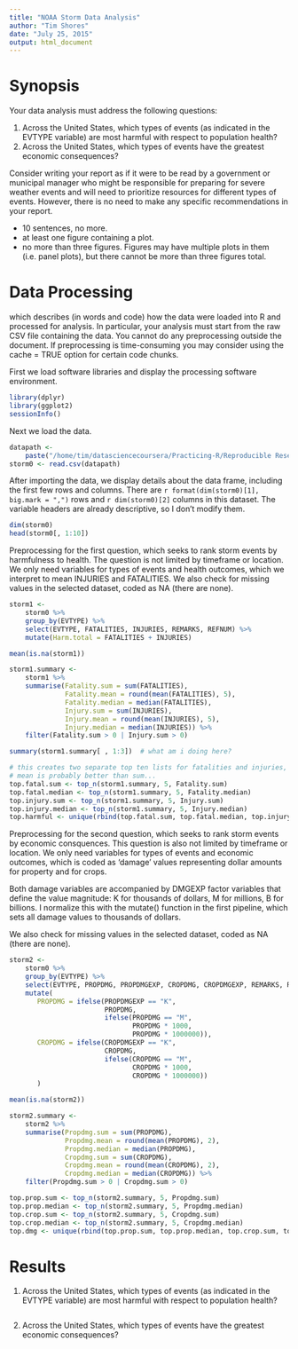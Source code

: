 ```yaml
---
title: "NOAA Storm Data Analysis"
author: "Tim Shores"
date: "July 25, 2015"
output: html_document
---
```

# Synopsis
Your data analysis must address the following questions:

1. Across the United States, which types of events (as indicated in the EVTYPE variable) are most harmful with respect to population health?
2. Across the United States, which types of events have the greatest economic consequences?

Consider writing your report as if it were to be read by a government or municipal manager who might be responsible for preparing for severe weather events and will need to prioritize resources for different types of events. However, there is no need to make any specific recommendations in your report.

- 10 sentences, no more.
- at least one figure containing a plot.
- no more than three figures. Figures may have multiple plots in them (i.e. panel plots), but there cannot be more than three figures total.

# Data Processing

which describes (in words and code) how the data were loaded into R and processed for analysis. In particular, your analysis must start from the raw CSV file containing the data. You cannot do any preprocessing outside the document. If preprocessing is time-consuming you may consider using the cache = TRUE option for certain code chunks.

First we load software libraries and display the processing software environment.

```r
library(dplyr)
library(ggplot2)
sessionInfo()
```

Next we load the data.

```r
datapath <- 
    paste("/home/tim/datasciencecoursera/Practicing-R/Reproducible Research/PeerAssessment2/repdata_data_StormData.csv.bz2")
storm0 <- read.csv(datapath)
```

After importing the data, we display details about the data frame, including the first few rows and columns. There are `r format(dim(storm0)[1], big.mark = ",")` rows and `r dim(storm0)[2]` columns in this dataset. The variable headers are already descriptive, so I don't modify them.

```r
dim(storm0)
head(storm0[, 1:10])
```

Preprocessing for the first question, which seeks to rank storm events by harmfulness to health. The question is not limited by timeframe or location. We only need variables for types of events and health outcomes, which we interpret to mean INJURIES and FATALITIES. We also check for missing values in the selected dataset, coded as NA (there are none).

```r
storm1 <- 
    storm0 %>% 
    group_by(EVTYPE) %>% 
    select(EVTYPE, FATALITIES, INJURIES, REMARKS, REFNUM) %>%
    mutate(Harm.total = FATALITIES + INJURIES)

mean(is.na(storm1))

storm1.summary <- 
    storm1 %>% 
    summarise(Fatality.sum = sum(FATALITIES), 
              Fatality.mean = round(mean(FATALITIES), 5), 
              Fatality.median = median(FATALITIES),
              Injury.sum = sum(INJURIES), 
              Injury.mean = round(mean(INJURIES), 5),
              Injury.median = median(INJURIES)) %>% 
    filter(Fatality.sum > 0 | Injury.sum > 0)

summary(storm1.summary[ , 1:3])  # what am i doing here?

# this creates two separate top ten lists for fatalities and injuries, then jams them together.
# mean is probably better than sum...
top.fatal.sum <- top_n(storm1.summary, 5, Fatality.sum)
top.fatal.median <- top_n(storm1.summary, 5, Fatality.median)
top.injury.sum <- top_n(storm1.summary, 5, Injury.sum)
top.injury.median <- top_n(storm1.summary, 5, Injury.median)
top.harmful <- unique(rbind(top.fatal.sum, top.fatal.median, top.injury.sum, top.injury.median))

```

Preprocessing for the second question, which seeks to rank storm events by economic consquences. This question is also not limited by timeframe or location. We only need variables for types of events and economic outcomes, which is coded as 'damage' values representing dollar amounts for property and for crops. 

Both damage variables are accompanied by DMGEXP factor variables that define the value magnitude: K for thousands of dollars, M for millions, B for billions. I normalize this with the mutate() function in the first pipeline, which sets all damage values to thousands of dollars.

We also check for missing values in the selected dataset, coded as NA (there are none).

```r
storm2 <- 
    storm0 %>% 
    group_by(EVTYPE) %>% 
    select(EVTYPE, PROPDMG, PROPDMGEXP, CROPDMG, CROPDMGEXP, REMARKS, REFNUM) %>%
    mutate( 
       PROPDMG = ifelse(PROPDMGEXP == "K", 
                        PROPDMG, 
                        ifelse(PROPDMG == "M", 
                               PROPDMG * 1000, 
                               PROPDMG * 1000000)),
       CROPDMG = ifelse(CROPDMGEXP == "K",
                        CROPDMG,
                        ifelse(CROPDMG == "M",
                               CROPDMG * 1000,
                               CROPDMG * 1000000))
       )

mean(is.na(storm2))

storm2.summary <- 
    storm2 %>%
    summarise(Propdmg.sum = sum(PROPDMG), 
              Propdmg.mean = round(mean(PROPDMG), 2), 
              Propdmg.median = median(PROPDMG),
              Cropdmg.sum = sum(CROPDMG), 
              Cropdmg.mean = round(mean(CROPDMG), 2),
              Cropdmg.median = median(CROPDMG)) %>%
    filter(Propdmg.sum > 0 | Cropdmg.sum > 0)

top.prop.sum <- top_n(storm2.summary, 5, Propdmg.sum)
top.prop.median <- top_n(storm2.summary, 5, Propdmg.median)
top.crop.sum <- top_n(storm2.summary, 5, Cropdmg.sum)
top.crop.median <- top_n(storm2.summary, 5, Cropdmg.median)
top.dmg <- unique(rbind(top.prop.sum, top.prop.median, top.crop.sum, top.crop.median))


```

# Results
1. Across the United States, which types of events (as indicated in the EVTYPE variable) are most harmful with respect to population health?

```r


```

2. Across the United States, which types of events have the greatest economic consequences?

```r

```



```r

```

